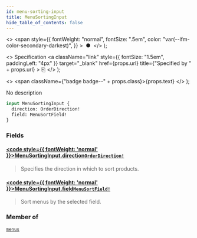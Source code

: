 ```yaml
---
id: menu-sorting-input
title: MenuSortingInput
hide_table_of_contents: false
---
```


  <>
    <span
      style={{
        fontWeight: "normal",
        fontSize: ".5em",
        color: "var(--ifm-color-secondary-darkest)",
      }}
    >
      &nbsp;●&nbsp;
    </span>
  </>
);

  <>
    Specification
    <a
      className="link"
      style={{ fontSize: "1.5em", paddingLeft: "4px" }}
      target="\_blank"
      href={props.url}
      title={"Specified by " + props.url}
    >
      ⎘
    </a>
  </>
);

  <>
    <span className={"badge badge--" + props.class}>{props.text}</span>
  </>
);

No description

```graphql
input MenuSortingInput {
  direction: OrderDirection!
  field: MenuSortField!
}
```

### Fields

#### [<code style={{ fontWeight: 'normal' }}>MenuSortingInput.<b>direction</b></code>](#)<Bullet />[`OrderDirection!`](../../../api-reference/miscellaneous/enums/order-direction) <Badge class="secondary" text="non-null"/> <Badge class="secondary" text="enum"/>

> Specifies the direction in which to sort products.

#### [<code style={{ fontWeight: 'normal' }}>MenuSortingInput.<b>field</b></code>](#)<Bullet />[`MenuSortField!`](../../../api-reference/miscellaneous/enums/menu-sort-field) <Badge class="secondary" text="non-null"/> <Badge class="secondary" text="enum"/>

> Sort menus by the selected field.

### Member of

[`menus`](../../../api-reference/miscellaneous/queries/menus) <Badge class="secondary" text="query"/>
